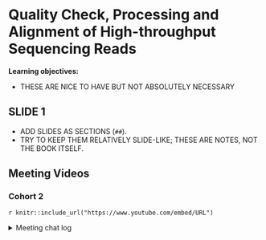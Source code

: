 # Quality Check, Processing and Alignment of High-throughput Sequencing Reads

**Learning objectives:**

- THESE ARE NICE TO HAVE BUT NOT ABSOLUTELY NECESSARY

## SLIDE 1

- ADD SLIDES AS SECTIONS (`##`).
- TRY TO KEEP THEM RELATIVELY SLIDE-LIKE; THESE ARE NOTES, NOT THE BOOK ITSELF.

## Meeting Videos

### Cohort 2

`r knitr::include_url("https://www.youtube.com/embed/URL")`

<details>
<summary> Meeting chat log </summary>
```
LOG
```
</details>
